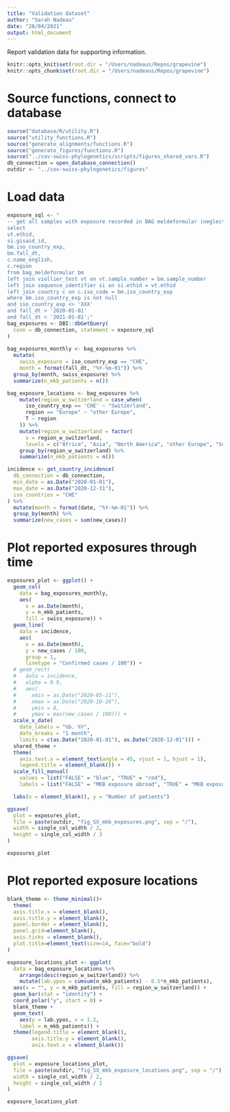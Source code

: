 ```yaml
---
title: "Validation dataset"
author: "Sarah Nadeau"
date: "28/04/2021"
output: html_document
---
```


Report validation data for supporting information.

```r
knitr::opts_knit$set(root.dir = "/Users/nadeaus/Repos/grapevine")
knitr::opts_chunk$set(root.dir = "/Users/nadeaus/Repos/grapevine")
```

# Source functions, connect to database
```r
source("database/R/utility.R")
source("utility_functions.R")
source("generate_alignments/functions.R")
source("generate_figures/functions.R")
source("../cov-swiss-phylogenetics/scripts/figures_shared_vars.R")
db_connection = open_database_connection()
outdir <- "../cov-swiss-phylogenetics/figures"
```

# Load data
```r
exposure_sql <- "
-- get all samples with exposure recorded in BAG meldeformular (neglects those with info on GISAID from UniBasel)
select
vt.ethid,
si.gisaid_id,
bm.iso_country_exp,
bm.fall_dt,
c.name_english,
c.region
from bag_meldeformular bm
left join viollier_test vt on vt.sample_number = bm.sample_number
left join sequence_identifier si on si.ethid = vt.ethid
left join country c on c.iso_code = bm.iso_country_exp
where bm.iso_country_exp is not null
and iso_country_exp <> 'XXX'
and fall_dt > '2020-01-01' 
and fall_dt < '2021-01-01';"
bag_exposures <- DBI::dbGetQuery(
  conn = db_connection, statement = exposure_sql
)
  
bag_exposures_monthly <- bag_exposures %>%
  mutate(
    swiss_exposure = iso_country_exp == "CHE",
    month = format(fall_dt, "%Y-%m-01")) %>%
  group_by(month, swiss_exposure) %>%
  summarize(n_mkb_patients = n())

bag_exposure_locations <- bag_exposures %>% 
    mutate(region_w_switzerland = case_when(
      iso_country_exp == 'CHE' ~ "Switzerland",
      region == "Europe" ~ "other Europe",
      T ~ region
    )) %>%
    mutate(region_w_switzerland = factor(
      x = region_w_switzerland,
      levels = c("Africa", "Asia", "North America", "other Europe", "South America", "Switzerland"))) %>%
    group_by(region_w_switzerland) %>%
    summarize(n_mkb_patients = n())

incidence <- get_country_incidence(
  db_connection = db_connection, 
  min_date = as.Date("2020-01-01"), 
  max_date = as.Date("2020-12-31"),
  iso_countries = "CHE"
) %>%
  mutate(month = format(date, "%Y-%m-01")) %>%
  group_by(month) %>%
  summarize(new_cases = sum(new_cases))
```

# Plot reported exposures through time
```r
exposures_plot <- ggplot() + 
  geom_col(
    data = bag_exposures_monthly,
    aes(
      x = as.Date(month), 
      y = n_mkb_patients,
      fill = swiss_exposure)) + 
  geom_line(
    data = incidence,
    aes(
      x = as.Date(month),
      y = new_cases / 100,
      group = 1,
      linetype = "Confirmed cases / 100")) + 
  # geom_rect(
  #   data = incidence,
  #   alpha = 0.9,
  #   aes(
  #     xmin = as.Date("2020-05-11"),
  #     xmax = as.Date("2020-10-28"),
  #     ymin = 0, 
  #     ymax = max(new_cases / 100))) + 
  scale_x_date(
    date_labels = "%b. %Y", 
    date_breaks = "1 month",
    limits = c(as.Date("2020-01-01"), as.Date("2020-12-01"))) + 
  shared_theme +
  theme(
    axis.text.x = element_text(angle = 45, vjust = 1, hjust = 1),
    legend.title = element_blank()) + 
  scale_fill_manual(
    values = list("FALSE" = "blue", "TRUE" = "red"),
    labels = list("FALSE" = "MKB exposure abroad", "TRUE" = "MKB exposure Switzerland")) + 

  labs(x = element_blank(), y = "Number of patients")

ggsave(
  plot = exposures_plot,
  file = paste(outdir, "fig_SX_mkb_exposures.png", sep = "/"),
  width = single_col_width / 2,
  height = single_col_width / 3
)

exposures_plot
```

# Plot reported exposure locations
```r
blank_theme <- theme_minimal()+
  theme(
  axis.title.x = element_blank(),
  axis.title.y = element_blank(),
  panel.border = element_blank(),
  panel.grid=element_blank(),
  axis.ticks = element_blank(),
  plot.title=element_text(size=14, face="bold")
)

exposure_locations_plot <- ggplot(
  data = bag_exposure_locations %>%
    arrange(desc(region_w_switzerland)) %>% 
    mutate(lab.ypos = cumsum(n_mkb_patients) - 0.5*n_mkb_patients),
  aes(x = "", y = n_mkb_patients, fill = region_w_switzerland)) + 
  geom_bar(stat = "identity") + 
  coord_polar("y", start = 0) + 
  blank_theme + 
  geom_text(
    aes(y = lab.ypos, x = 1.2, 
    label = n_mkb_patients)) + 
  theme(legend.title = element_blank(), 
        axis.title.y = element_blank(),
        axis.text.x = element_blank())

ggsave(
  plot = exposure_locations_plot,
  file = paste(outdir, "fig_SX_mkb_exposure_locations.png", sep = "/"),
  width = single_col_width / 2,
  height = single_col_width / 2
)

exposure_locations_plot
```

